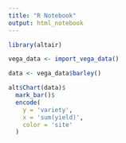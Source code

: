 ```yaml
---
title: "R Notebook"
output: html_notebook
---
```


```r
library(altair)
```

```r
vega_data <- import_vega_data()

data <- vega_data$barley()
```

```r
alt$Chart(data)$
  mark_bar()$
  encode(
    y = 'variety',
    x = 'sum(yield)',
    color = 'site'
  )
```
